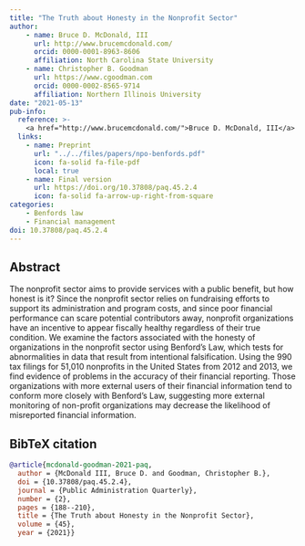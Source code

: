 ```yaml
---
title: "The Truth about Honesty in the Nonprofit Sector"
author: 
    - name: Bruce D. McDonald, III
      url: http://www.brucemcdonald.com/
      orcid: 0000-0001-8963-8606
      affiliation: North Carolina State University
    - name: Christopher B. Goodman
      url: https://www.cgoodman.com
      orcid: 0000-0002-8565-9714
      affiliation: Northern Illinois University
date: "2021-05-13"
pub-info:
  reference: >-
    <a href="http://www.brucemcdonald.com/">Bruce D. McDonald, III</a> and <strong>Christopher B. Goodman</strong> (2021). “The Truth about Honesty in the Nonprofit Sector,” <em>Public Administration Quarterly</em> 45 (2): 188-210, doi: <a href="https://doi.org/10.37808/paq.45.2.4"><code>10.37808/paq.45.2.4</code></a>
  links:
    - name: Preprint
      url: "../../files/papers/npo-benfords.pdf"
      icon: fa-solid fa-file-pdf
      local: true
    - name: Final version
      url: https://doi.org/10.37808/paq.45.2.4
      icon: fa-solid fa-arrow-up-right-from-square
categories:
    - Benfords law
    - Financial management
doi: 10.37808/paq.45.2.4
---
```


## Abstract 
The nonprofit sector aims to provide services with a public benefit, but how honest is it? Since the nonprofit sector relies on fundraising efforts to support its administration and program costs, and since poor financial performance can scare potential contributors away, nonprofit organizations have an incentive to appear fiscally healthy regardless of their true condition. We examine the factors associated with the honesty of organizations in the nonprofit sector using Benford's Law, which tests for abnormalities in data that result from intentional falsification. Using the 990 tax filings for 51,010 nonprofits in the United States from 2012 and 2013, we find evidence of problems in the accuracy of their financial reporting. Those organizations with more external users of their financial information tend to conform more closely with Benford's Law, suggesting more external monitoring of non-profit organizations may decrease the likelihood of misreported financial information.

## BibTeX citation
```bib
@article{mcdonald-goodman-2021-paq,
  author = {McDonald III, Bruce D. and Goodman, Christopher B.},
  doi = {10.37808/paq.45.2.4},
  journal = {Public Administration Quarterly},
  number = {2},
  pages = {188--210},
  title = {The Truth about Honesty in the Nonprofit Sector},
  volume = {45},
  year = {2021}}
  ```
